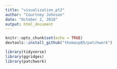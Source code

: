 ```yaml
---
title: "visualization_pt2"
author: "Courtney Johnson"
date: "October 2, 2018"
output: html_document
---
```


```r
knitr::opts_chunk$set(echo = TRUE)
devtools::install_github("thomasp85/patchwork")
```

```r
library(tidyverse)
library(ggridges)
library(patchwork)
```




